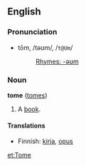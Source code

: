 ==English==

===Pronunciation===
*tōm, /təʊm/, /<tt>t@Um</tt>/
*:[[Rhymes:English:-əʊm|Rhymes: -əʊm]]

===Noun===
'''tome''' ([[tomes]])

#A [[book]].

====Translations====
*Finnish: [[kirja]], [[opus#Finnish|opus]]

[[et:Tome]]